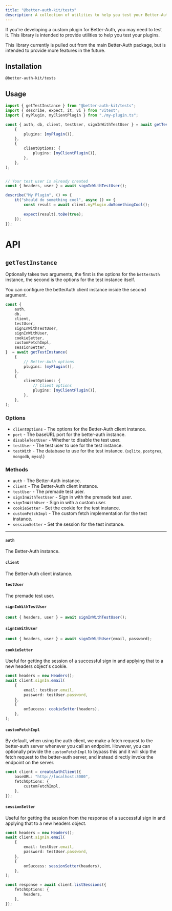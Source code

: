 ```yaml
---
title: "@better-auth-kit/tests"
description: A collection of utilities to help you test your Better-Auth plugins.
---
```


<GithubButton url="https://github.com/ping-maxwell/better-auth-kit/tree/main/packages/libraries/tests" />
<NpmButton url="https://www.npmjs.com/package/@better-auth-kit/tests" />

If you're developing a custom plugin for Better-Auth, you may need to test it. This library is intended to provide utilities to help you test your plugins.

<Callout type="info">
This library currently is pulled out from the main Better-Auth package, but is intended to provide more features in the future.
</Callout>

<Steps>
<Step>

## Installation

```package-install
@better-auth-kit/tests
```

</Step>
<Step>

## Usage

```ts title="my-plugin.test.ts"
import { getTestInstance } from "@better-auth-kit/tests";
import { describe, expect, it, vi } from "vitest";
import { myPlugin, myClientPlugin } from "./my-plugin.ts";

const { auth, db, client, testUser, signInWithTestUser } = await getTestInstance(
	{
		plugins: [myPlugin()],
	},
	{
		clientOptions: {
			plugins: [myClientPlugin()],
		},
	},
);


// Your test user is already created
const { headers, user } = await signInWithTestUser();

describe("My Plugin", () => {
	it("should do something cool", async () => {
		const result = await client.myPlugin.doSomethingCool();
        
		expect(result).toBe(true);
	});
});
```
</Step>
</Steps>

<div className="h-10" />

# API

## `getTestInstance`

Optionally takes two arguments, the first is the options for the `betterAuth` instance, the second is the options for the test instance itself.

You can configure the betterAuth client instance inside the second argument.

```ts
const {
	auth,
	db,
	client,
	testUser,
	signInWithTestUser,
	signInWithUser,
	cookieSetter,
	customFetchImpl,
	sessionSetter,
}  = await getTestInstance(
	{
        // Better-Auth options
		plugins: [myPlugin()],
	},
	{
		clientOptions: {
            // Client options
			plugins: [myClientPlugin()],
		},
	},
);
```

### Options

- `clientOptions` - The options for the Better-Auth client instance.
- `port` - The baseURL port for the better-auth instance.
- `disableTestUser` - Whether to disable the test user.
- `testUser` - The test user to use for the test instance.
- `testWith` - The database to use for the test instance. (`sqlite`, `postgres`, `mongodb`, `mysql`)

### Methods

- `auth` - The Better-Auth instance.
- `client` - The Better-Auth client instance.
- `testUser` - The premade test user.
- `signInWithTestUser` - Sign in with the premade test user.
- `signInWithUser` - Sign in with a custom user.
- `cookieSetter` - Set the cookie for the test instance.
- `customFetchImpl` - The custom fetch implementation for the test instance.
- `sessionSetter` - Set the session for the test instance.

---

#### `auth`

The Better-Auth instance.

#### `client`

The Better-Auth client instance.

#### `testUser`

The premade test user.

#### `signInWithTestUser`

```ts
const { headers, user } = await signInWithTestUser();
```

#### `signInWithUser`

```ts
const { headers, user } = await signInWithUser(email, password);
```

#### `cookieSetter`

Useful for getting the session of a successful sign in and applying that to a new headers object's cookie.

```ts
const headers = new Headers();
await client.signIn.email(
    {
        email: testUser.email,
        password: testUser.password,
    },
    {
        onSuccess: cookieSetter(headers),
    },
);
```

#### `customFetchImpl`

By default, when using the auth client, we make a fetch request to the better-auth server whenever you call an endpoint.
However, you can optionally provide the `customFetchImpl` to bypass this and it will skip the fetch request to the better-auth server, and instead directly invoke the endpoint on the server.

```ts
const client = createAuthClient({
	baseURL: "http://localhost:3000",
	fetchOptions: {
		customFetchImpl,
	},
});
```

#### `sessionSetter`

Useful for getting the session from the response of a successful sign in and applying that to a new headers object.

```ts
const headers = new Headers();
await client.signIn.email(
    {
        email: testUser.email,
        password: testUser.password,
    },
    {
        onSuccess: sessionSetter(headers),
    },
);

const response = await client.listSessions({
    fetchOptions: {
        headers,
    },
});
```






